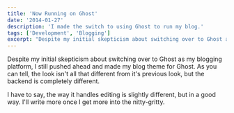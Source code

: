 ```yaml
---
title: 'Now Running on Ghost'
date: '2014-01-27'
description: 'I made the switch to using Ghost to run my blog.'
tags: ['Development', 'Blogging']
excerpt: "Despite my initial skepticism about switching over to Ghost as my blogging platform, I still pushed ahead and made my blog theme for Ghost. As you can tell, the look isn't all that different from it's previous look, but the backend is completely different."
---
```


Despite my initial skepticism about switching over to Ghost as my blogging platform, I still pushed ahead and made my blog theme for Ghost. As you can tell, the look isn't all that different from it's previous look, but the backend is completely different.

I have to say, the way it handles editing is slightly different, but in a good way. I'll write more once I get more into the nitty-gritty.
